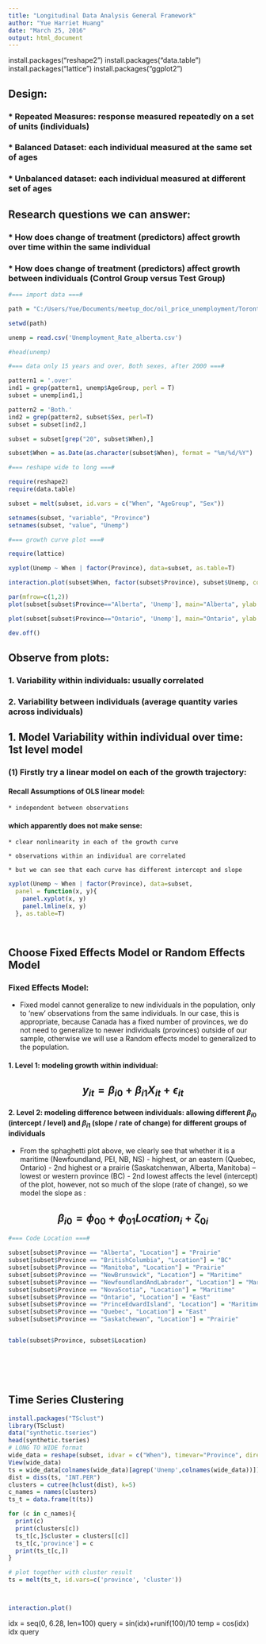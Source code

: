 ```yaml
---
title: "Longitudinal Data Analysis General Framework"
author: "Yue Harriet Huang"
date: "March 25, 2016"
output: html_document
---
```

install.packages("reshape2")
install.packages("data.table")
install.packages("lattice")
install.packages("ggplot2")

## Design:

### * Repeated Measures: response measured repeatedly on a set of units (individuals)
### * Balanced Dataset: each individual measured at the same set of ages
### * Unbalanced dataset: each individual measured at different set of ages

## Research questions we can answer:

### * How does change of treatment (predictors) affect growth over time within the same individual

### * How does change of treatment (predictors) affect growth between individuals (Control Group versus Test Group)

```r

#=== import data ===#

path = "C:/Users/Yue/Documents/meetup_doc/oil_price_unemployment/TorontoMachineLearningBookClub/data"

setwd(path)

unemp = read.csv('Unemployment_Rate_alberta.csv')

#head(unemp)

#=== data only 15 years and over, Both sexes, after 2000 ===#

pattern1 = '.over'
ind1 = grep(pattern1, unemp$AgeGroup, perl = T)
subset = unemp[ind1,]

pattern2 = 'Both.'
ind2 = grep(pattern2, subset$Sex, perl=T)
subset = subset[ind2,]

subset = subset[grep("20", subset$When),]

subset$When = as.Date(as.character(subset$When), format = "%m/%d/%Y")

#=== reshape wide to long ===#

require(reshape2)
require(data.table)

subset = melt(subset, id.vars = c("When", "AgeGroup", "Sex"))

setnames(subset, "variable", "Province")
setnames(subset, "value", "Unemp")


```

```r

#=== growth curve plot ===#

require(lattice)

xyplot(Unemp ~ When | factor(Province), data=subset, as.table=T)

interaction.plot(subset$When, factor(subset$Province), subset$Unemp, col=(1:length(unique(subset$Province))), xlab="When", ylab="Unemployment Rate", main="Unemployment in Different Provinces")

par(mfrow=c(1,2))
plot(subset[subset$Province=="Alberta", 'Unemp'], main="Alberta", ylab = "Unemployment Rate", xlab="From 2000 to 2016 by Month")

plot(subset[subset$Province=="Ontario", 'Unemp'], main="Ontario", ylab = "Unemployment Rate", xlab="From 2000 to 2016 by Month")

dev.off()
```

## Observe from plots:

### 1. Variability within individuals: usually correlated
### 2. Variability between individuals (average quantity varies across individuals)


## 1. Model Variability within individual over time: 1st level model

### (1) Firstly try a linear model on each of the growth trajectory:
#### Recall Assumptions of OLS linear model:

    * independent between observations
    
#### which apparently does not make sense: 
    
    * clear nonlinearity in each of the growth curve
    
    * observations within an individual are correlated
    
    * but we can see that each curve has different intercept and slope

```r

xyplot(Unemp ~ When | factor(Province), data=subset, 
  panel = function(x, y){
    panel.xyplot(x, y)
    panel.lmline(x, y)
  }, as.table=T)

          

```

## Choose Fixed Effects Model or Random Effects Model

### Fixed Effects Model: 

* Fixed model cannot generalize to new individuals in the population, only to 'new' observations from the same individuals. 
In our case, this is appropriate, because Canada has a fixed number of provinces, we do not need to generalize to newer individuals (provinces) outside of our sample, otherwise we will use a Random effects model to generalized to the population.



#### 1. Level 1: modeling growth within individual: 
## $$y_{it} = \beta_{i0} + \beta_{i1}X_{it} + \epsilon_{it}$$
#### 2. Level 2: modeling difference between individuals: allowing different $\beta_{i0}$ (intercept / level) and $\beta_{i1}$ (slope / rate of change) for different groups of individuals

* From the sphaghetti plot above, we clearly see that whether it is a maritime (Newfoundland, PEI, NB, NS) - highest, or an eastern (Quebec, Ontario) - 2nd highest or a prairie (Saskatchenwan, Alberta, Manitoba) -- lowest or western province (BC) - 2nd lowest affects the level (intercept) of the plot, however, not so much of the slope (rate of change), so we model the slope as :

## $$\beta_{i0} = \phi_{00} + \phi_{01}Location_{i} + \zeta_{0i}$$

```r

#=== Code Location ===#

subset[subset$Province == "Alberta", "Location"] = "Prairie"
subset[subset$Province == "BritishColumbia", "Location"] = "BC"
subset[subset$Province == "Manitoba", "Location"] = "Prairie"
subset[subset$Province == "NewBrunswick", "Location"] = "Maritime"
subset[subset$Province == "NewfoundlandAndLabrador", "Location"] = "Maritime"
subset[subset$Province == "NovaScotia", "Location"] = "Maritime"
subset[subset$Province == "Ontario", "Location"] = "East"
subset[subset$Province == "PrinceEdwardIsland", "Location"] = "Maritime"
subset[subset$Province == "Quebec", "Location"] = "East"
subset[subset$Province == "Saskatchewan", "Location"] = "Prairie"


table(subset$Province, subset$Location)







```


## Time Series Clustering
```r
install.packages("TSclust")
library(TSclust)
data("synthetic.tseries")
head(synthetic.tseries)
# LONG TO WIDE format
wide_data = reshape(subset, idvar = c("When"), timevar="Province", direction="wide")
View(wide_data)
ts = wide_data[colnames(wide_data)[agrep('Unemp',colnames(wide_data))]]
dist = diss(ts, "INT.PER")
clusters = cutree(hclust(dist), k=5)
c_names = names(clusters)
ts_t = data.frame(t(ts))

for (c in c_names){
  print(c)
  print(clusters[c])
  ts_t[c,]$cluster = clusters[[c]]
  ts_t[c,'province'] = c
  print(ts_t[c,])
}

# plot together with cluster result
ts = melt(ts_t, id.vars=c('province', 'cluster'))



interaction.plot()
```

idx = seq(0, 6.28, len=100)
query = sin(idx)+runif(100)/10
temp = cos(idx)
idx
query
